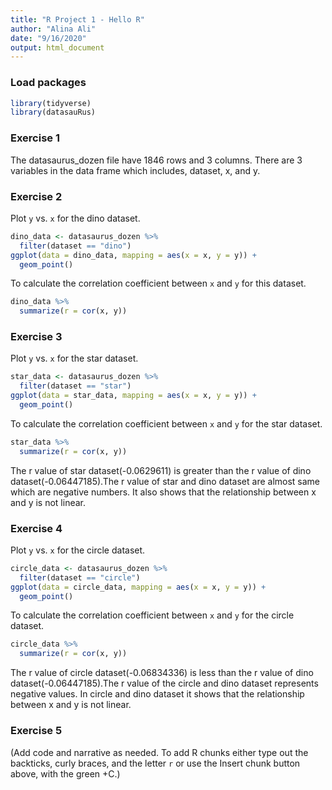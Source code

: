 ```yaml
---
title: "R Project 1 - Hello R"
author: "Alina Ali"
date: "9/16/2020"
output: html_document
---
```



### Load packages

```r
library(tidyverse) 
library(datasauRus)
```
 
 
### Exercise 1

The datasaurus_dozen file have 1846 rows and 3 columns.
There are 3 variables in the data frame which includes, dataset, x, and y.


### Exercise 2

Plot `y` vs. `x` for the dino dataset. 

```r
dino_data <- datasaurus_dozen %>%
  filter(dataset == "dino")
ggplot(data = dino_data, mapping = aes(x = x, y = y)) +
  geom_point()
```

To calculate the correlation coefficient between `x` and `y` for this dataset.

```r
dino_data %>%
  summarize(r = cor(x, y))
```


### Exercise 3

Plot `y` vs. `x` for the star dataset.

```r
star_data <- datasaurus_dozen %>%
  filter(dataset == "star")
ggplot(data = star_data, mapping = aes(x = x, y = y)) +
  geom_point()
```

To calculate the correlation coefficient between `x` and `y` for the star dataset.
 
```r
star_data %>%
  summarize(r = cor(x, y))
```

The r value of star dataset(-0.0629611) is greater than the r value of dino dataset(-0.06447185).The r value of star and dino dataset are almost same which are negative numbers. It also shows that the relationship between x and y is not linear.


### Exercise 4

Plot `y` vs. `x` for the circle dataset.

```r
circle_data <- datasaurus_dozen %>%
  filter(dataset == "circle")
ggplot(data = circle_data, mapping = aes(x = x, y = y)) +
  geom_point()
```

To calculate the correlation coefficient between `x` and `y` for the circle dataset.

```r
circle_data %>%
  summarize(r = cor(x, y))
```

The r value of circle dataset(-0.06834336) is less than the r value of dino dataset(-0.06447185).The r value of the circle and dino dataset represents negative values. In circle and dino dataset it shows that the relationship between x and y is not linear.


### Exercise 5

(Add code and narrative as needed. To add R chunks either type out the backticks, curly braces, and the letter `r` or use the Insert chunk button above, with the green +C.)